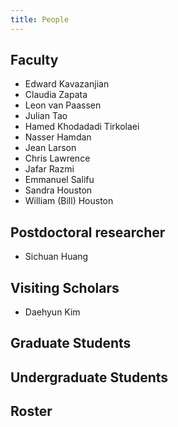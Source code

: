 ```yaml
---
title: People
---
```


## Faculty

   * Edward Kavazanjian
   * Claudia Zapata
   * Leon van Paassen
   * Julian Tao
   * Hamed Khodadadi Tirkolaei
   * Nasser Hamdan
   * Jean Larson
   * Chris Lawrence
   * Jafar Razmi
   * Emmanuel Salifu
   * Sandra Houston
   * William (Bill) Houston

## Postdoctoral researcher
   * Sichuan Huang

## Visiting Scholars
   * Daehyun Kim 

## Graduate Students

## Undergraduate Students

## Roster
